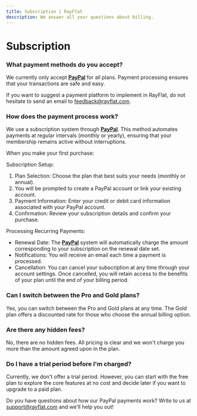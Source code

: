 ```yaml
---
title: Subscription | RayFlat
description: We answer all your questions about billing.
---
```


# Subscription

### What payment methods do you accept?

We currently only accept [**PayPal**](https://www.paypal.com/) for all plans. Payment processing ensures that your transactions are safe and easy.

If you want to suggest a payment platform to implement in RayFlat, do not hesitate to send an email to [feedback@rayflat.com](maito:feedback@rayflat.com).

### How does the payment process work?

We use a subscription system through [**PayPal**](https://www.paypal.com/). This method automates payments at regular intervals (monthly or yearly), ensuring that your membership remains active without interruptions.

When you make your first purchase:

Subscription Setup:
1. Plan Selection: Choose the plan that best suits your needs (monthly or annual).
2. You will be prompted to create a PayPal account or link your existing account.
3. Payment Information: Enter your credit or debit card information associated with your PayPal account.
4. Confirmation: Review your subscription details and confirm your purchase.

Processing Recurring Payments:

- Renewal Date: The [**PayPal**](https://www.paypal.com/) system will automatically charge the amount corresponding to your subscription on the renewal date set.
- Notifications: You will receive an email each time a payment is processed.
- Cancellation: You can cancel your subscription at any time through your account settings. Once cancelled, you will retain access to the benefits of your plan until the end of your billing period.

### Can I switch between the Pro and Gold plans?

Yes, you can switch between the Pro and Gold plans at any time. The Gold plan offers a discounted rate for those who choose the annual billing option.

### Are there any hidden fees?

No, there are no hidden fees. All pricing is clear and we won't charge you more than the amount agreed upon in the plan.

### Do I have a trial period before I'm charged?

Currently, we don't offer a trial period. However, you can start with the free plan to explore the core features at no cost and decide later if you want to upgrade to a paid plan.

Do you have questions about how our PayPal payments work? Write to us at [support@rayflat.com](mailto:support@rayflat.com) and we'll help you out!